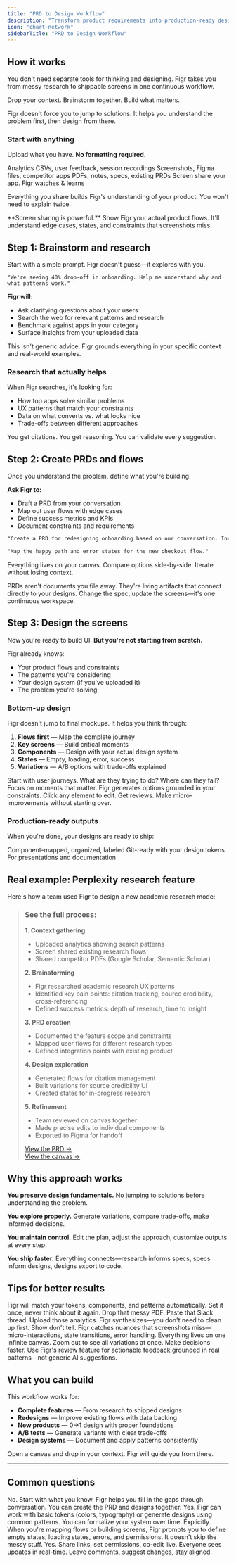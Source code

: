 ```yaml
---
title: "PRD to Design Workflow"
description: "Transform product requirements into production-ready designs using Figr's comprehensive workflow."
icon: "chart-network"
sidebarTitle: "PRD to Design Workflow"
---
```


## How it works

You don't need separate tools for thinking and designing. Figr takes you from messy research to shippable screens in one continuous workflow.

Drop your context. Brainstorm together. Build what matters.

Figr doesn't force you to jump to solutions. It helps you understand the problem first, then design from there.

### Start with anything

Upload what you have. **No formatting required.**

<CardGroup cols={2}>
  <Card title="Product data" icon="chart-line">
    Analytics CSVs, user feedback, session recordings
  </Card>
  <Card title="Visual context" icon="image">
    Screenshots, Figma files, competitor apps
  </Card>
  <Card title="Documents" icon="file">
    PDFs, notes, specs, existing PRDs
  </Card>
  <Card title="Live product" icon="display">
    Screen share your app. Figr watches & learns
  </Card>
</CardGroup>

Everything you share builds Figr's understanding of your product. You won't need to explain twice.

<Tip>
  **Screen sharing is powerful.** Show Figr your actual product flows. It'll understand edge cases, states, and constraints that screenshots miss.
</Tip>

## Step 1: Brainstorm and research

Start with a simple prompt. Figr doesn't guess—it explores with you.

```
"We're seeing 40% drop-off in onboarding. Help me understand why and what patterns work."
```

**Figr will:**

- Ask clarifying questions about your users
- Search the web for relevant patterns and research
- Benchmark against apps in your category
- Surface insights from your uploaded data

This isn't generic advice. Figr grounds everything in your specific context and real-world examples.

### Research that actually helps

When Figr searches, it's looking for:

- How top apps solve similar problems
- UX patterns that match your constraints
- Data on what converts vs. what looks nice
- Trade-offs between different approaches

You get citations. You get reasoning. You can validate every suggestion.

## Step 2: Create PRDs and flows

Once you understand the problem, define what you're building.

**Ask Figr to:**

- Draft a PRD from your conversation
- Map out user flows with edge cases
- Define success metrics and KPIs
- Document constraints and requirements

<CodeGroup>

```markdown Example prompt
"Create a PRD for redesigning onboarding based on our conversation. Include metrics we'll track."
```


```markdown Another approach
"Map the happy path and error states for the new checkout flow."
```

</CodeGroup>

Everything lives on your canvas. Compare options side-by-side. Iterate without losing context.

<Note>
  PRDs aren't documents you file away. They're living artifacts that connect directly to your designs. Change the spec, update the screens—it's one continuous workspace.
</Note>

## Step 3: Design the screens

Now you're ready to build UI. **But you're not starting from scratch.**

Figr already knows:

- Your product flows and constraints
- The patterns you're considering
- Your design system (if you've uploaded it)
- The problem you're solving

### Bottom-up design

Figr doesn't jump to final mockups. It helps you think through:

1. **Flows first** — Map the complete journey
2. **Key screens** — Build critical moments
3. **Components** — Design with your actual design system
4. **States** — Empty, loading, error, success
5. **Variations** — A/B options with trade-offs explained

<Steps>
  <Step title="Define the flow">
    Start with user journeys. What are they trying to do? Where can they fail?
  </Step>
  <Step title="Build key screens">
    Focus on moments that matter. Figr generates options grounded in your constraints.
  </Step>
  <Step title="Refine and iterate">
    Click any element to edit. Get reviews. Make micro-improvements without starting over.
  </Step>
</Steps>

### Production-ready outputs

When you're done, your designs are ready to ship:

<CardGroup cols={3}>
  <Card title="Export to Figma" icon="figma">
    Component-mapped, organized, labeled
  </Card>
  <Card title="Export to code" icon="code">
    Git-ready with your design tokens
  </Card>
  <Card title="High-res images" icon="image">
    For presentations and documentation
  </Card>
</CardGroup>

## Real example: Perplexity research feature

Here's how a team used Figr to design a new academic research mode:

> ### **See the full process:**
>
> **1. Context gathering**
>
> - Uploaded analytics showing search patterns
> - Screen shared existing research flows
> - Shared competitor PDFs (Google Scholar, Semantic Scholar)
>
> **2. Brainstorming**
>
> - Figr researched academic research UX patterns
> - Identified key pain points: citation tracking, source credibility, cross-referencing
> - Defined success metrics: depth of research, time to insight
>
> **3. PRD creation**
>
> - Documented the feature scope and constraints
> - Mapped user flows for different research types
> - Defined integration points with existing product
>
> **4. Design exploration**
>
> - Generated flows for citation management
> - Built variations for source credibility UI
> - Created states for in-progress research
>
> **5. Refinement**
>
> - Team reviewed on canvas together
> - Made precise edits to individual components
> - Exported to Figma for handoff
>
> [View the PRD →](https://doc.figr.design/prd-perplexity)\
> [View the canvas →](https://app.figr.design/projects/f1b73e63-5436-4d7a-8544-5840ca510507)

## Why this approach works

**You preserve design fundamentals.** No jumping to solutions before understanding the problem.

**You explore properly.** Generate variations, compare trade-offs, make informed decisions.

**You maintain control.** Edit the plan, adjust the approach, customize outputs at every step.

**You ship faster.** Everything connects—research informs specs, specs inform designs, designs export to code.

## Tips for better results

<AccordionGroup>
  <Accordion title="Upload your design system early">
    Figr will match your tokens, components, and patterns automatically. Set it once, never think about it again.
  </Accordion>
  <Accordion title="Share more context, not less">
    Drop that messy PDF. Paste that Slack thread. Upload those analytics. Figr synthesizes—you don't need to clean up first.
  </Accordion>
  <Accordion title="Use screen sharing for complex flows">
    Show don't tell. Figr catches nuances that screenshots miss—micro-interactions, state transitions, error handling.
  </Accordion>
  <Accordion title="Compare options side-by-side">
    Everything lives on one infinite canvas. Zoom out to see all variations at once. Make decisions faster.
  </Accordion>
  <Accordion title="Get reviews before building">
    Use Figr's review feature for actionable feedback grounded in real patterns—not generic AI suggestions.
  </Accordion>
</AccordionGroup>

## What you can build

This workflow works for:

- **Complete features** — From research to shipped designs
- **Redesigns** — Improve existing flows with data backing
- **New products** — 0→1 design with proper foundations
- **A/B tests** — Generate variants with clear trade-offs
- **Design systems** — Document and apply patterns consistently

<Card title="Ready to start?" icon="rocket" href="https://app.figr.design/">
  Open a canvas and drop in your context. Figr will guide you from there.
</Card>

---

## Common questions

<AccordionGroup>
  <Accordion title="Do I need a complete PRD to start designing?">
    No. Start with what you know. Figr helps you fill in the gaps through conversation. You can create the PRD and designs together.
  </Accordion>
  <Accordion title="Can I use Figr if I don't have a design system?">
    Yes. Figr can work with basic tokens (colors, typography) or generate designs using common patterns. You can formalize your system over time.
  </Accordion>
  <Accordion title="How does Figr handle edge cases and error states?">
    Explicitly. When you're mapping flows or building screens, Figr prompts you to define empty states, loading states, errors, and permissions. It doesn't skip the messy stuff.
  </Accordion>
  <Accordion title="Can multiple people work on the same canvas?">
    Yes. Share links, set permissions, co-edit live. Everyone sees updates in real-time. Leave comments, suggest changes, stay aligned.
  </Accordion>
</AccordionGroup>